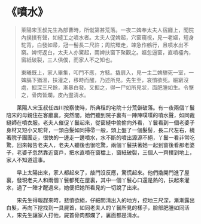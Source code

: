 # 《噴水》

> 萊陽宋玉叔先生為部曹時，所僦第甚荒落。一夜二婢奉太夫人宿廳上，聞院內撲撲有聲，如縫工之噴水者。太夫人促婢起，穴窗窺視，見一老嫗，短身駝背，白發如帚，冠一髻長二尺許；周院環走，竦急作鵷行，且噴水出不窮。婢愕返白，太夫人亦驚起，兩婢扶窗下聚觀之。嫗忽逼窗，直噴欞內，窗紙破裂，三人俱僕，而家人不之知也。
>
> 東曦既上，家人畢集，叩門不應，方駭。撬扉入，見一主二婢駢死一室，一婢膈下猶溫，扶灌之，移時而醒，乃述所見。先生至，哀憤欲死。細窮沒處，掘深三尺餘，漸暴白發。又掘之，得一尸如所見狀，面肥腫如生。令擊之，骨肉皆爛，皮內盡清水。

&emsp;&emsp;萊陽人宋玉叔任四川按察使時，所典租的宅院十分荒僻破落。有一夜兩個丫鬟陪宋的母親住在客廳裏，突然間，她們聽到院子裏有一陣陣噗噗的噴水聲，如同裁縫師在噴衣服。老夫人催促丫鬟起來，從窗縫中偷偷向外看，丫鬟看到一個老婆子身材又短小又駝背，一頭白髮如同掃帚一般，頭上盤了一個髮髻，長二尺左右，繞著院子團團走，很快的一邊走一邊噴水，水不斷的噴出源源不絕，丫鬟一看非常吃驚，回來報告老夫人，老夫人聽後也很吃驚，兩個丫鬟扶著她一起到窗後看那老婆子，老婆子忽然靠近窗戶，把水直噴在窗櫺上，窗紙破裂，三個人一齊撲到地上，家人不知道這事。

&emsp;&emsp;早上太陽出來，家人都起來了，敲門沒反應，驚慌起來。他們撬開門進了屋裏，發現老夫人和兩個丫鬟都死在屋裏，其中一個丫鬟心口還是熱的，扶起來灌水，過了一陣才醒過來，她便把她所看見的一切說了出來。

&emsp;&emsp;宋先生得報趕來時，悲憤欲絕，仔細問清出入的地方，挖地三尺深，漸漸露出白髮，再向下挖找到一具屍首，如同老夫人的丫鬟所見的樣子，臉部肥腫如同活人，宋先生讓家人打他，屍首骨肉都爛了，裏面都是清水。
